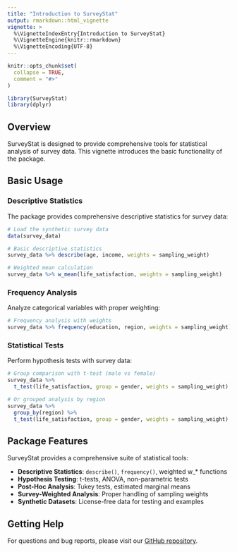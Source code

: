 ```yaml
---
title: "Introduction to SurveyStat"
output: rmarkdown::html_vignette
vignette: >
  %\VignetteIndexEntry{Introduction to SurveyStat}
  %\VignetteEngine{knitr::rmarkdown}
  %\VignetteEncoding{UTF-8}
---
```


```r
knitr::opts_chunk$set(
  collapse = TRUE,
  comment = "#>"
)
```

```r
library(SurveyStat)
library(dplyr)
```

## Overview

SurveyStat is designed to provide comprehensive tools for statistical analysis of survey data. This vignette introduces the basic functionality of the package.

## Basic Usage

### Descriptive Statistics

The package provides comprehensive descriptive statistics for survey data:

```r
# Load the synthetic survey data
data(survey_data)

# Basic descriptive statistics
survey_data %>% describe(age, income, weights = sampling_weight)

# Weighted mean calculation
survey_data %>% w_mean(life_satisfaction, weights = sampling_weight)
```

### Frequency Analysis

Analyze categorical variables with proper weighting:

```r
# Frequency analysis with weights
survey_data %>% frequency(education, region, weights = sampling_weight)
```

### Statistical Tests

Perform hypothesis tests with survey data:

```r
# Group comparison with t-test (male vs female)
survey_data %>% 
  t_test(life_satisfaction, group = gender, weights = sampling_weight)

# Or grouped analysis by region
survey_data %>%
  group_by(region) %>%
  t_test(life_satisfaction, group = gender, weights = sampling_weight)
```

## Package Features

SurveyStat provides a comprehensive suite of statistical tools:

- **Descriptive Statistics**: `describe()`, `frequency()`, weighted w_* functions
- **Hypothesis Testing**: t-tests, ANOVA, non-parametric tests  
- **Post-Hoc Analysis**: Tukey tests, estimated marginal means
- **Survey-Weighted Analysis**: Proper handling of sampling weights
- **Synthetic Datasets**: License-free data for testing and examples

## Getting Help

For questions and bug reports, please visit our [GitHub repository](https://github.com/yourusername/SurveyStat).